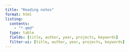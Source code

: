 ```yaml
---
title: "Reading notes"
format: html
listing:
  contents:
    - "*.qmd"
  type: table
  fields: [title, author, year, projects, keywords]
  filter-ui: [title, author, year, projects, keywords]
---
```


